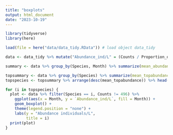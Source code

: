 ```yaml
---
title: "boxplots"
output: html_document
date: "2023-10-19"
---
```


```r
library(tidyverse)
library(here)
```

```r
load(file = here("data/data_tidy.RData")) # load object data_tidy

data <- data_tidy %>% mutate("Abundance_ind/L" = (Counts / Proportion_of_sample_counted) / Sampling_volume_net_L)

summary <- data %>% group_by(Species, Month) %>% summarize(mean_abundance = mean(`Abundance_ind/L`, na.rm = TRUE))

topsummary <- data %>% group_by(Species) %>% summarize(mean_topabundance = mean(`Abundance_ind/L`, na.rm = TRUE))
topspecies <- topsummary %>% arrange(desc(mean_topabundance)) %>% head(n = 3) %>% .[[1]] # Find the 3 species with the highest abundances

for (i in topspecies) {
  plot <- data %>% filter(Species == i, Counts != 496) %>% 
    ggplot(aes(x = Month, y = `Abundance_ind/L`, fill = Month)) +
    geom_boxplot() +
    theme(legend.position = "none") +
    labs(y = "Abundance individuals/L",
         title = i)
  print(plot)
}
```